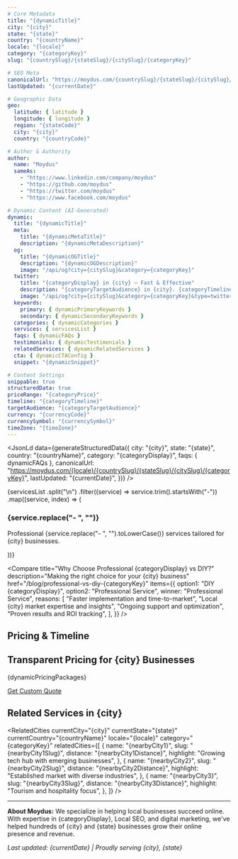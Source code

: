 ```yaml
---
# Core Metadata
title: "{dynamicTitle}"
city: "{city}"
state: "{state}"
country: "{countryName}"
locale: "{locale}"
category: "{categoryKey}"
slug: "{countrySlug}/{stateSlug}/{citySlug}/{categoryKey}"

# SEO Meta
canonicalUrl: "https://moydus.com/{countrySlug}/{stateSlug}/{citySlug}/{categoryKey}"
lastUpdated: "{currentDate}"

# Geographic Data
geo:
  latitude: { latitude }
  longitude: { longitude }
  region: "{stateCode}"
  city: "{city}"
  country: "{countryCode}"

# Author & Authority
author:
  name: "Moydus"
  sameAs:
    - "https://www.linkedin.com/company/moydus"
    - "https://github.com/moydus"
    - "https://twitter.com/moydus"
    - "https://www.facebook.com/moydus"

# Dynamic Content (AI-Generated)
dynamic:
  title: "{dynamicTitle}"
  meta:
    title: "{dynamicMetaTitle}"
    description: "{dynamicMetaDescription}"
  og:
    title: "{dynamicOGTitle}"
    description: "{dynamicOGDescription}"
    image: "/api/og?city={citySlug}&category={categoryKey}"
  twitter:
    title: "{categoryDisplay} in {city} — Fast & Effective"
    description: "{categoryTargetAudience} in {city}. {categoryTimeline} launch. Proven results."
    image: "/api/og?city={citySlug}&category={categoryKey}&type=twitter"
  keywords:
    primary: { dynamicPrimaryKeywords }
    secondary: { dynamicSecondaryKeywords }
  categories: { dynamicCategories }
  services: { servicesList }
  faqs: { dynamicFAQs }
  testimonials: { dynamicTestimonials }
  relatedServices: { dynamicRelatedServices }
  cta: { dynamicCTAConfig }
  snippet: "{dynamicSnippet}"

# Content Settings
snippable: true
structuredData: true
priceRange: "{categoryPrice}"
timeline: "{categoryTimeline}"
targetAudience: "{categoryTargetAudience}"
currency: "{currencyCode}"
currencySymbol: "{currencySymbol}"
timeZone: "{timeZone}"
---
```



<JsonLd
  data={generateStructuredData({
    city: "{city}",
    state: "{state}",
    country: "{countryName}",
    category: "{categoryDisplay}",
    faqs: { dynamicFAQs },
    canonicalUrl:
      "https://moydus.com/{locale}/{countrySlug}/{stateSlug}/{citySlug}/{categoryKey}",
    lastUpdated: "{currentDate}",
  })}
/>

<Hero
  city="{city}"
  dynamicHeadline="{dynamicHeadline}"
  dynamicSubheadline="{dynamicSubheadline}"
  categoryDisplay="{categoryDisplay}"
  categoryTargetAudience="{categoryTargetAudience}"
/>

<WhyChoose
  city="{city}"
  categoryDisplay="{categoryDisplay}"
  dynamicBenefit="{dynamicBenefit}"
  dynamicValueProposition="{dynamicValueProposition}"
  dynamicBenefitsGrid={dynamicBenefitsGrid}
/>

<MarketInsights city="{city}" dynamicMarketInsights={dynamicMarketInsights} />

<div className="grid grid-cols-1 md:grid-cols-2 lg:grid-cols-3 gap-6 mb-12">
  {servicesList
    .split("\n")
    .filter((service) => service.trim().startsWith("-"))
    .map((service, index) => (
      <div
        key={index}
        className="bg-white rounded-lg shadow-md p-6 hover:shadow-lg transition-shadow"
      >
        <h3 className="text-lg font-semibold text-gray-900 mb-3">
          {service.replace("- ", "")}
        </h3>
        <p className="text-gray-600 text-sm">
          Professional {service.replace("- ", "").toLowerCase()} services
          tailored for {city} businesses.
        </p>
      </div>
    ))}
</div>

<Compare
  title="Why Choose Professional {categoryDisplay} vs DIY?"
  description="Making the right choice for your {city} business"
  href="/blog/professional-vs-diy-{categoryKey}"
  items={{
    option1: "DIY {categoryDisplay}",
    option2: "Professional Service",
    winner: "Professional Service",
    reasons: [
      "Faster implementation and time-to-market",
      "Local {city} market expertise and insights",
      "Ongoing support and optimization",
      "Proven results and ROI tracking",
    ],
  }}
/>

<Process
  city="{city}"
  categoryDisplay="{categoryDisplay}"
  dynamicProcessSteps={dynamicProcessSteps}
/>

## Pricing & Timeline

<div className="bg-white rounded-lg shadow-md p-8 mb-12">
  <h2 className="text-3xl font-bold text-gray-900 mb-6 text-center">
    Transparent Pricing for {city} Businesses
  </h2>

{dynamicPricingPackages}

  <div className="text-center mt-8">
    <a
      href="https://moydus.com/contact"
      className="inline-block bg-blue-600 text-white px-8 py-3 rounded-lg hover:bg-blue-700 transition-colors font-semibold"
    >
      Get Custom Quote
    </a>
  </div>
</div>

<Testimonials
  city="{city}"
  dynamicTestimonialsSection={dynamicTestimonialsSection}
/>

<FAQ
  city="{city}"
  categoryDisplay="{categoryDisplay}"
  dynamicFAQSection={dynamicFAQSection}
/>

## Related Services in {city}

<RelatedCities
  currentCity="{city}"
  currentState="{state}"
  currentCountry="{countryName}"
  locale="{locale}"
  category="{categoryKey}"
  relatedCities={[
    {
      name: "{nearbyCity1}",
      slug: "{nearbyCity1Slug}",
      distance: "{nearbyCity1Distance}",
      highlight: "Growing tech hub with emerging businesses",
    },
    {
      name: "{nearbyCity2}",
      slug: "{nearbyCity2Slug}",
      distance: "{nearbyCity2Distance}",
      highlight: "Established market with diverse industries",
    },
    {
      name: "{nearbyCity3}",
      slug: "{nearbyCity3Slug}",
      distance: "{nearbyCity3Distance}",
      highlight: "Tourism and hospitality focus",
    },
  ]}
/>

<CTA
  city="{city}"
  categoryDisplay="{categoryDisplay}"
  dynamicCTAConfig={dynamicCTAConfig}
/>

---

<div className="text-center text-sm text-gray-500 mt-8 mb-8">

  <p>
    <strong>About Moydus:</strong> We specialize in helping local businesses
    succeed online. With expertise in {categoryDisplay}, Local SEO, and digital
    marketing, we've helped hundreds of {city} and {state} businesses grow their
    online presence and revenue.
  </p>
  <p className="mt-2">
    <em>
      Last updated: {currentDate} | Proudly serving {city}, {state}
    </em>
  </p>
</div>
